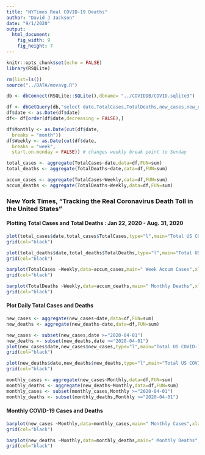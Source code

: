 ```yaml
---
title: "NYTimes Real COVID-19 Deaths"
author: "David J Jackson"
date: "9/1/2020"
output: 
  html_document: 
    fig_width: 9
    fig_height: 7
---
```


```r
knitr::opts_chunk$set(echo = FALSE)
library(RSQLite)
```
```r
rm(list=ls())
source("../DATA/movavg.R")
```
```r
db <- dbConnect(RSQLite::SQLite(),dbname= "../COVIDDB/COVID.sqlite3")
```
```r
df <- dbGetQuery(db,"select date,TotalCases,TotalDeaths,new_cases,new_deaths from  STATESDAILY")
df$date <- as.Date(df$date)
df<- df[order(df$date,decreasing = FALSE),]
```

```r
df$Monthly <- as.Date(cut(df$date,
  breaks = "month"))
df$Weekly <- as.Date(cut(df$date,
  breaks = "week",
  start.on.monday = FALSE)) # changes weekly break point to Sunday

```

```r
total_cases <- aggregate(TotalCases~date,data=df,FUN=sum)
total_deaths <- aggregate(TotalDeaths~date,data=df,FUN=sum)

accum_cases <- aggregate(TotalCases~Weekly,data=df,FUN=sum)
accum_deaths <- aggregate(TotalDeaths~Weekly,data=df,FUN=sum)
```
### New York Times, "Tracking the Real Coronavirus Death Toll in the United States"

#### Plotting Total Cases and Total Deaths : Jan 22, 2020 - Aug. 31, 2020

```r
plot(total_cases$date,total_cases$TotalCases,type="l",main="Total US COVID-19 Cases")
grid(col="black")

plot(total_deaths$date,total_deaths$TotalDeaths,type="l",main="Total US COVID-19 Cases")
grid(col="black")
```
```r
barplot(TotalCases ~Weekly,data=accum_cases,main=" Week Accum Cases",xlab="(For August 31,2020)",ylab="Cases")
grid(col="black")
```
```r
barplot(TotalDeaths ~Weekly,data=accum_deaths,main=" Monthly Deaths",xlab="(For August 31,2020)",ylab="Cases")
grid(col="black")
```

#### Plot Daily Total Cases and Deaths


```r
new_cases <- aggregate(new_cases~date,data=df,FUN=sum)
new_deaths <- aggregate(new_deaths~date,data=df,FUN=sum)
```


```r
new_cases <- subset(new_cases,date >="2020-04-01")
new_deaths <- subset(new_deaths,date >="2020-04-01")
plot(new_cases$date,new_cases$new_cases,type="l",main="Total US COVID-19 Cases by Date")
grid(col="black")

plot(new_deaths$date,new_deaths$new_deaths,type="l",main="Total US COVID-19 Deaths by Date")
grid(col="black")
```

```r
monthly_cases <- aggregate(new_cases~Monthly,data=df,FUN=sum)
monthly_deaths <- aggregate(new_deaths~Monthly,data=df,FUN=sum)
monthly_cases <- subset(monthly_cases,Monthly >="2020-04-01")
monthly_deaths <- subset(monthly_deaths,Monthly >="2020-04-01")
```

#### Monthly COVID-19 Cases and  Deaths

```r
barplot(new_cases ~Monthly,data=monthly_cases,main=" Monthly Cases",xlab="(For August 22,2020)",ylab="Cases")
grid(col="black")
```
```r
barplot(new_deaths ~Monthly,data=monthly_deaths,main=" Monthly Deaths",xlab="(For August 22,2020)",ylab="Cases")
grid(col="black")
```

